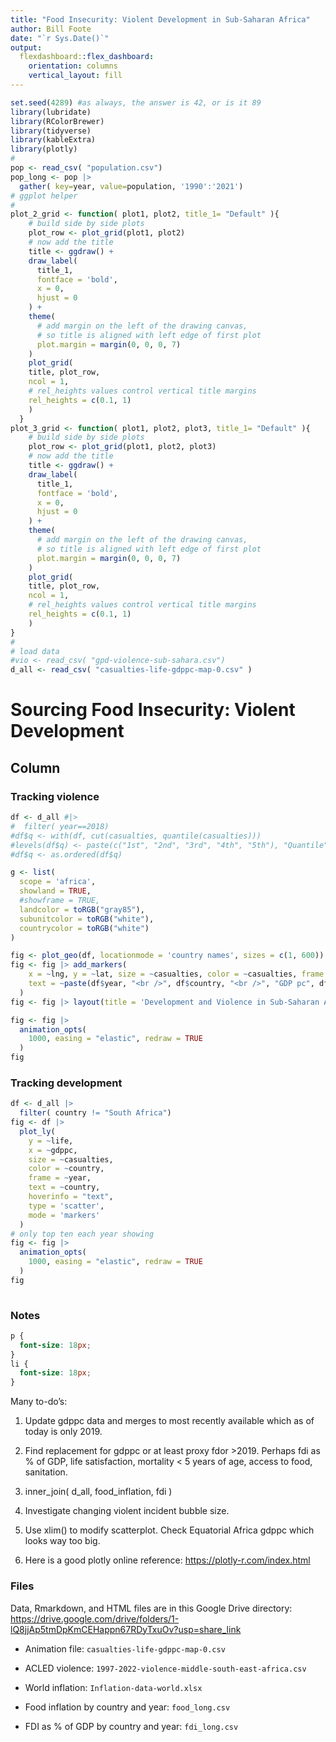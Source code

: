 ---
title: "Food Insecurity: Violent Development in Sub-Saharan Africa"
author: Bill Foote
date: "`r Sys.Date()`"
output: 
  flexdashboard::flex_dashboard:
    orientation: columns
    vertical_layout: fill
---

```{r setup, include = FALSE, eval = TRUE, echo = FALSE, warning = FALSE, message = FALSE}

set.seed(4289) #as always, the answer is 42, or is it 89
library(lubridate)
library(RColorBrewer)
library(tidyverse)
library(kableExtra)
library(plotly)
#
pop <- read_csv( "population.csv")
pop_long <- pop |>
  gather( key=year, value=population, '1990':'2021')
# ggplot helper
# 
plot_2_grid <- function( plot1, plot2, title_1= "Default" ){ 
    # build side by side plots
    plot_row <- plot_grid(plot1, plot2)
    # now add the title
    title <- ggdraw() + 
    draw_label(
      title_1,
      fontface = 'bold',
      x = 0,
      hjust = 0
    ) +
    theme(
      # add margin on the left of the drawing canvas,
      # so title is aligned with left edge of first plot
      plot.margin = margin(0, 0, 0, 7)
    )
    plot_grid(
    title, plot_row,
    ncol = 1,
    # rel_heights values control vertical title margins
    rel_heights = c(0.1, 1)
    )
  }
plot_3_grid <- function( plot1, plot2, plot3, title_1= "Default" ){ 
    # build side by side plots
    plot_row <- plot_grid(plot1, plot2, plot3)
    # now add the title
    title <- ggdraw() + 
    draw_label(
      title_1,
      fontface = 'bold',
      x = 0,
      hjust = 0
    ) +
    theme(
      # add margin on the left of the drawing canvas,
      # so title is aligned with left edge of first plot
      plot.margin = margin(0, 0, 0, 7)
    )
    plot_grid(
    title, plot_row,
    ncol = 1,
    # rel_heights values control vertical title margins
    rel_heights = c(0.1, 1)
    )
}
#
# load data
#vio <- read_csv( "gpd-violence-sub-sahara.csv")
d_all <- read_csv( "casualties-life-gdppc-map-0.csv" )
```

Sourcing Food Insecurity: Violent Development
===========================


Column {.tabset}
---------------------------

### Tracking violence

```{r}
df <- d_all #|> 
#  filter( year==2018)
#df$q <- with(df, cut(casualties, quantile(casualties)))
#levels(df$q) <- paste(c("1st", "2nd", "3rd", "4th", "5th"), "Quantile")
#df$q <- as.ordered(df$q)

g <- list(
  scope = 'africa',
  showland = TRUE,
  #showframe = TRUE,
  landcolor = toRGB("gray85"),
  subunitcolor = toRGB("white"),
  countrycolor = toRGB("white")
)

fig <- plot_geo(df, locationmode = 'country names', sizes = c(1, 600))
fig <- fig |> add_markers(
    x = ~lng, y = ~lat, size = ~casualties, color = ~casualties, frame = ~year, hoverinfo = "text",
    text = ~paste(df$year, "<br />", df$country, "<br />", "GDP pc", df$gdppc, "<br />", "Life expected", df$life, "<br />",  "Casualties", df$casualties)
  )
fig <- fig |> layout(title = 'Development and Violence in Sub-Saharan Africa', geo = g)

fig <- fig |>
  animation_opts(
    1000, easing = "elastic", redraw = TRUE
  )
fig
```

### Tracking development

```{r}
df <- d_all |> 
  filter( country != "South Africa")
fig <- df |>
  plot_ly(
    y = ~life, 
    x = ~gdppc, 
    size = ~casualties, 
    color = ~country, 
    frame = ~year, 
    text = ~country, 
    hoverinfo = "text",
    type = 'scatter',
    mode = 'markers'
  )
# only top ten each year showing
fig <- fig |>
  animation_opts(
    1000, easing = "elastic", redraw = TRUE
  )
fig
 
```

### Notes

```{css, echo=FALSE}
p {
  font-size: 18px;
}
li {
  font-size: 18px;
}
```

Many to-do's:

1. Update gdppc data and merges to most recently available which as of today is only 2019.

2. Find replacement for gdppc or at least proxy fdor >2019. Perhaps fdi as % of GDP, life satisfaction, mortality < 5 years of age, access to food, sanitation.

3. inner_join( d_all, food_inflation, fdi )

4. Investigate changing violent incident bubble size.

5. Use xlim() to modify scatterplot. Check Equatorial Africa gdppc which looks way too big.

6. Here is a good plotly online reference: <https://plotly-r.com/index.html>

### Files

Data, Rmarkdown, and HTML files are in this Google Drive directory: <https://drive.google.com/drive/folders/1-lQ8jjAp5tmDpKmCEHappn67RDyTxuOv?usp=share_link>

- Animation file: `casualties-life-gdppc-map-0.csv`

- ACLED violence: `1997-2022-violence-middle-south-east-africa.csv`

- World inflation: `Inflation-data-world.xlsx`

- Food inflation by country and year: `food_long.csv`

- FDI as \% of GDP by country and year:
`fdi_long.csv`
